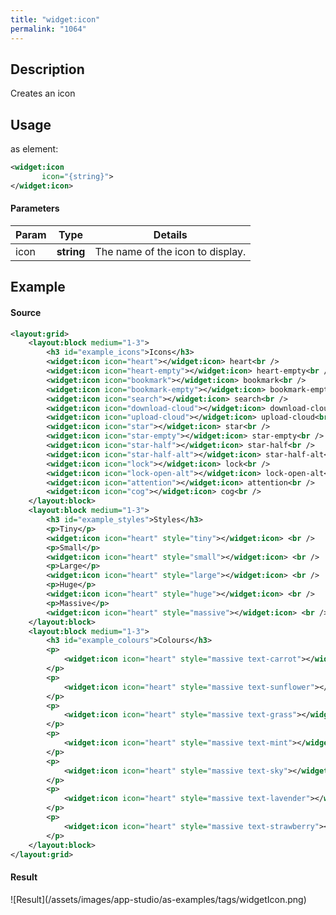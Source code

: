 ```yaml
---
title: "widget:icon"
permalink: "1064"
---
```


## Description

Creates an icon

## Usage

as element:

```xml
<widget:icon
       icon="{string}">
</widget:icon>
```

#### Parameters

| Param | Type | Details |
| --- | --- | --- |
| icon | **string** | The name of the icon to display. |

## Example

#### Source

```xml
<layout:grid>
    <layout:block medium="1-3">
        <h3 id="example_icons">Icons</h3>
        <widget:icon icon="heart"></widget:icon> heart<br />
        <widget:icon icon="heart-empty"></widget:icon> heart-empty<br />
        <widget:icon icon="bookmark"></widget:icon> bookmark<br />
        <widget:icon icon="bookmark-empty"></widget:icon> bookmark-empty<br />
        <widget:icon icon="search"></widget:icon> search<br />
        <widget:icon icon="download-cloud"></widget:icon> download-cloud<br />
        <widget:icon icon="upload-cloud"></widget:icon> upload-cloud<br />
        <widget:icon icon="star"></widget:icon> star<br />
        <widget:icon icon="star-empty"></widget:icon> star-empty<br />
        <widget:icon icon="star-half"></widget:icon> star-half<br />
        <widget:icon icon="star-half-alt"></widget:icon> star-half-alt<br />
        <widget:icon icon="lock"></widget:icon> lock<br />
        <widget:icon icon="lock-open-alt"></widget:icon> lock-open-alt<br />
        <widget:icon icon="attention"></widget:icon> attention<br />
        <widget:icon icon="cog"></widget:icon> cog<br />
    </layout:block>
    <layout:block medium="1-3">
        <h3 id="example_styles">Styles</h3>
        <p>Tiny</p>
        <widget:icon icon="heart" style="tiny"></widget:icon> <br />
        <p>Small</p>
        <widget:icon icon="heart" style="small"></widget:icon> <br />
        <p>Large</p>
        <widget:icon icon="heart" style="large"></widget:icon> <br />
        <p>Huge</p>
        <widget:icon icon="heart" style="huge"></widget:icon> <br />
        <p>Massive</p>
        <widget:icon icon="heart" style="massive"></widget:icon> <br />
    </layout:block>
    <layout:block medium="1-3">
        <h3 id="example_colours">Colours</h3>
        <p>
            <widget:icon icon="heart" style="massive text-carrot"></widget:icon> Carrot
        </p>
        <p>
            <widget:icon icon="heart" style="massive text-sunflower"></widget:icon> Sunflower
        </p>
        <p>
            <widget:icon icon="heart" style="massive text-grass"></widget:icon> Grass
        </p>
        <p>
            <widget:icon icon="heart" style="massive text-mint"></widget:icon> Mint
        </p>
        <p>
            <widget:icon icon="heart" style="massive text-sky"></widget:icon> Sky
        </p>
        <p>
            <widget:icon icon="heart" style="massive text-lavender"></widget:icon> Lavender
        </p>
        <p>
            <widget:icon icon="heart" style="massive text-strawberry"></widget:icon> Strawberry
        </p>
    </layout:block>
</layout:grid>
```

#### Result

<Frame>![Result](/assets/images/app-studio/as-examples/tags/widgetIcon.png)</Frame>